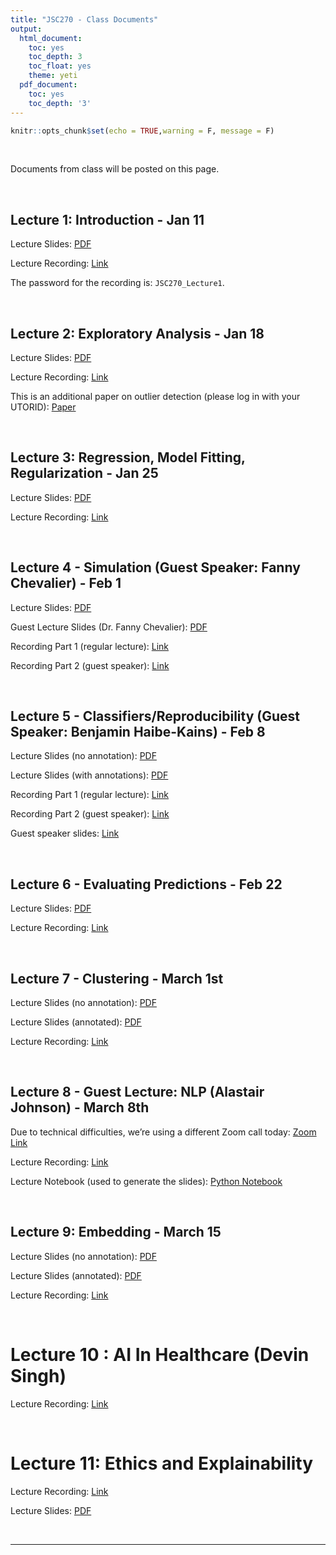 ```yaml
---
title: "JSC270 - Class Documents"
output:
  html_document:
    toc: yes
    toc_depth: 3
    toc_float: yes
    theme: yeti
  pdf_document:
    toc: yes
    toc_depth: '3'
---
```


```r
knitr::opts_chunk$set(echo = TRUE,warning = F, message = F)
```

<br>


Documents from class will be posted on this page.

<br>

## Lecture 1: Introduction - Jan 11

Lecture Slides: <a href="JSC270.github.io/docs/JSC270-Lecture-1.pdf" target="_blank">PDF</a>

Lecture Recording: <a href="https://utoronto.zoom.us/rec/play/9HYlTiqoHD2oFHIIWRlZn67W37lm4JmRJacbfA2K43mQ6B-kJqWr7pGbH-29dVBu2wrbOPEU7Y39jLRM.RvJhuwvQnelcqqdT" target="_blank">Link</a>

The password for the recording is: `JSC270_Lecture1`.

</br>

## Lecture 2: Exploratory Analysis - Jan 18

Lecture Slides: <a href="JSC270.github.io/docs/JSC270-Lecture-2.pdf" target="_blank">PDF</a>

Lecture Recording: <a href="https://drive.google.com/file/d/1Hn_Bb2_hD5f7D-vgKDGP9Zm1ln81IgJz/view?usp=sharing" target="_blank">Link</a>

This is an additional paper on outlier detection (please log in with your UTORID): <a href="https://dl-acm-org.myaccess.library.utoronto.ca/doi/pdf/10.1145/3381028" target="_blank">Paper</a> 

<br>

## Lecture 3: Regression, Model Fitting, Regularization - Jan 25

Lecture Slides: <a href="JSC270.github.io/docs/JSC270-Lecture-3.pdf" target="_blank">PDF</a>

Lecture Recording: <a href="https://drive.google.com/file/d/1AVqOrxFdwsNPNv4JwpQVoGxumGW6sUpa/view?usp=sharing" target="_blank">Link</a>

<br>

## Lecture 4 - Simulation (Guest Speaker: Fanny Chevalier) - Feb 1

Lecture Slides: <a href="JSC270.github.io/docs/JSC270-Lecture-4.pdf" target="_blank">PDF</a>

Guest Lecture Slides (Dr. Fanny Chevalier): <a href="JSC270.github.io/docs/JSC270-2021-Visualization.pdf" target="_blank">PDF</a>

Recording Part 1 (regular lecture): <a href="https://drive.google.com/file/d/1H9ppZfGO_rhC6i-Cms9s-NfUhLMn5jMC/view?usp=sharing" target="_blank">Link</a>

Recording Part 2 (guest speaker): <a href="https://drive.google.com/file/d/1j7RrauZwxh0is6p_8upZpWkynKezVjP2/view?usp=sharing" target="_blank">Link</a>

<br>

## Lecture 5 - Classifiers/Reproducibility (Guest Speaker: Benjamin Haibe-Kains) - Feb 8

Lecture Slides (no annotation): <a href="JSC270.github.io/docs/JSC270-pre-Lecture-5.pdf" target="_blank">PDF</a>

Lecture Slides (with annotations): <a href="JSC270.github.io/docs/JSC270-Lecture-5.pdf" target="_blank">PDF</a>

Recording Part 1 (regular lecture): <a href="https://drive.google.com/file/d/1c-qvfSPPQWds82QHTz0koUBuasmohrZ5/view?usp=sharing" target="_blank">Link</a>

Recording Part 2 (guest speaker): <a href="https://drive.google.com/file/d/1y9r7Ye-POalrQg7n3iMNqFMzek4NBYcW/view?usp=sharing" target="_blank">Link</a>

Guest speaker slides: <a href="https://docs.google.com/presentation/d/1Ucd4IqjPyshQ1LS1-JQssLQRUAKrXyOfGOOKH_yYldQ/edit?usp=sharing" target="_blank">Link</a>

<br>

## Lecture 6 - Evaluating Predictions - Feb 22

Lecture Slides: <a href="JSC270.github.io/docs/JSC270-Lecture-6.pdf" target="_blank">PDF</a>

Lecture Recording: <a href="https://drive.google.com/file/d/1uZA2_BkUJhtKC7iiwwB6H1rwWqEtOaSU/view?usp=sharing">Link</a>

<br>

## Lecture 7 - Clustering - March 1st

Lecture Slides (no annotation): <a href="JSC270.github.io/docs/JSC270-pre-Lecture-7.pdf" target="_blank">PDF</a>

Lecture Slides (annotated): <a href="./docs/JSC270-Lecture-7.pdf" target="_blank">PDF</a>

Lecture Recording: <a href="https://drive.google.com/file/d/1XGNsWQvuStSPpzXiFg-OqxPPX9E9BAlG/view?usp=sharing">Link</a>

<br>

## Lecture 8 - Guest Lecture: NLP (Alastair Johnson) - March 8th
Due to technical difficulties, we're using a different Zoom call today: <a href='https://vectorinstitute.zoom.us/j/98405655848?pwd=VENrVDhVQWdqbDgvZS9LamMxTy9BZz09
'>Zoom Link</a> 

Lecture Recording: <a href="https://drive.google.com/file/d/1-AFm6-am6FvWoweFi7YRpyQQMmjTAlE7/view?usp=sharing">Link</a>

Lecture Notebook (used to generate the slides): <a href="JSC270.github.io/docs/intro_to_nlp.ipynb">Python Notebook</a>


<br>

## Lecture 9: Embedding - March 15

Lecture Slides (no annotation): <a href="./docs/JSC270-pre-Lecture-9.pdf" target="_blank">PDF</a>

Lecture Slides (annotated): <a href="./docs/JSC270-Lecture-9.pdf" target="_blank">PDF</a>

Lecture Recording: <a href="https://drive.google.com/file/d/16OjK1Unj2TjZunW9lwh2H9Se1pVlXmr6/view?usp=sharing">Link</a>

<br>

# Lecture 10 : AI In Healthcare (Devin Singh)

Lecture Recording: <a href="https://drive.google.com/file/d/1NceDgZKUWPLSoj0UvNs-o_E1TvrzdUuL/view?usp=sharing">Link</a>

<br>

# Lecture 11: Ethics and Explainability

Lecture Recording: <a href="https://drive.google.com/file/d/1VyPTidGZ0LL2Y9GCvKlhjDVJI83ZT3FU/view?usp=sharing">Link</a>

Lecture Slides: <a href="./docs/slides-ethics.pdf" target="_blank">PDF</a>

<br>

******


